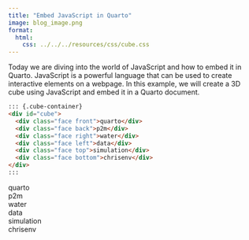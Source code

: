 ```yaml
---
title: "Embed JavaScript in Quarto"
image: blog_image.png
format:
  html:
    css: ../../../resources/css/cube.css
---
```


Today we are diving into the world of JavaScript and how to embed it in Quarto. JavaScript is a powerful language that can be used to create interactive elements on a webpage. In this example, we will create a 3D cube using JavaScript and embed it in a Quarto document.

````markdown
::: {.cube-container}
<div id="cube">
  <div class="face front">quarto</div>
  <div class="face back">p2m</div>
  <div class="face right">water</div>
  <div class="face left">data</div>
  <div class="face top">simulation</div>
  <div class="face bottom">chrisenv</div>
</div>
:::
````

::: {.cube-container}
<div id="cube">
  <div class="face front">quarto</div>
  <div class="face back">p2m</div>
  <div class="face right">water</div>
  <div class="face left">data</div>
  <div class="face top">simulation</div>
  <div class="face bottom">chrisenv</div>
</div>
:::
